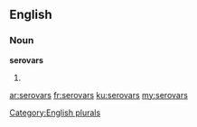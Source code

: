 ==English==

===Noun===
'''serovars'''

# {{plural of|[[serovar]]}}

[[Category:English plurals]]

[[ar:serovars]]
[[fr:serovars]]
[[ku:serovars]]
[[my:serovars]]